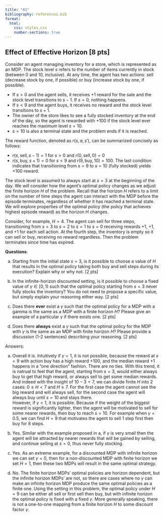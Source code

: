 ```yaml
---
title: "A1"
bibliography: references.bib
format:
  html: 
    css: styles.css
    number-sections: true
---
```


## Effect of Effective Horizon [8 pts]

Consider an agent managing inventory for a store, which is represented as an MDP. The stock level $s$ refers to the number of items currently in stock (between 0 and 10, inclusive). At any time, the agent has two actions: sell (decrease stock by one, if possible) or buy (increase stock by one, if possible).

- If $s > 0$ and the agent sells, it receives +1 reward for the sale and the stock level transitions to $s - 1$. If $s = 0$, nothing happens.
- If $s < 9$ and the agent buys, it receives no reward and the stock level transitions to $s + 1$.
- The owner of the store likes to see a fully stocked inventory at the end of the day, so the agent is rewarded with $+100$ if the stock level ever reaches the maximum level $s = 10$.
- $s = 10$ is also a terminal state and the problem ends if it is reached.

The reward function, denoted as $r(s, a, s')$, can be summarized concisely as follows:

- $r(s,\text{sell}, s-1) = 1$ for $s > 0$ and $r(0,\text{sell},0) = 0$
- $r(s, \text{buy}, s+1) = 0$ for $s < 9$ and $r(9, \text{buy}, 10) = 100$. The last condition indicates that transitioning from $s = 9$ to $s = 10$ (fully stocked) yields $+100$ reward.

The stock level is assumed to always start at $s = 3$ at the beginning of the day. We will consider how the agent's optimal policy changes as we adjust the finite horizon $H$ of the problem. Recall that the horizon $H$ refers to a limit on the number of time steps the agent can interact with the MDP before the episode terminates, regardless of whether it has reached a terminal state. We will explore properties of the optimal policy (the policy that achieves highest episode reward) as the horizon $H$ changes.

Consider, for example, $H = 4$. The agent can sell for three steps, transitioning from $s = 3$ to $s = 2$ to $s = 1$ to $s = 0$ receiving rewards $+1$, $+1$, and $+1$ for each sell action. At the fourth step, the inventory is empty so it can sell or buy, receiving no reward regardless. Then the problem terminates since time has expired.

**Questions**:

a. Starting from the initial state $s = 3$, is it possible to choose a value of $H$ that results in the optimal policy taking both buy and sell steps during its execution? Explain why or why not. [2 pts]

b. In the infinite-horizon discounted setting, is it possible to choose a fixed value of $\gamma \in [0, 1)$ such that the optimal policy starting from $s = 3$ never fully stocks the inventory? You do not need to propose a specific value, but simply explain your reasoning either way. [2 pts]

c. Does there **ever** exist a $\gamma$ such that the optimal policy for a MDP with a gamma is the same as a MDP with a finite horizon $H$? Please give an example of a particular $\gamma$ if there exists one. [2 pts]

d. Does there **always** exist a $\gamma$ such that the optimal policy for the MDP with $\gamma$ is the same as an MDP with finite horizon $H$? Please provide a discussion (1-2 sentences) describing your reasoning. [2 pts]


<div class="answer">

Answers:

a. Overall it is. Intuitively if $\gamma = 1$, it is not possible, because the reward at $s=9$ with action buy has a high reward $+100$, and the median reward $+1$ happens in a "one direction" fashion. There are no ties. With this trend, it is natrual to feel that the agent, starting from $s=3$, would either always buy to get that high reward, or always sell to get some median rewards. And indeed with the insight of $10-3=7$, we can divide finite $H$ into 2 cases: $0 \le H < 7$ and $H \ge 7$. For the first case the agent cannot see the big reward and will always sell, for the second case the agent will always buy until $s=10$ and stays there.
<br>
However, if $\gamma < 1$, it is possible. Because if the weight of the biggest reward is significantly lighter, then the agent will be motivated to sell for some nearer rewards, then buy to reach $s=10$. For example when $\gamma=0.5$, we can find $H=9$ that motivates the agent to sell 1 step first then buy for 8 steps.

b. Yes. Similar with the example proposed in a, if $\gamma$ is very small then the agent will be attracted by nearer rewards that will be gained by selling, and continue selling at $s=0$, thus never fully stocking.

c. Yes. As an extreme example, for a discounted MDP with infinite horizon we can set $\gamma=0$, then for a non-discounted MDP with finite horizon we set $H=1$, then these two MDPs will result in the same optimal strategy.

d. No. The finite horizon MDPs' optimal policies are horizon dependent, but the infinite horizon MDPs' are not, so there are cases where no $\gamma$ can make an infinite horizon MDP produce the same optimal policies as a finite one. Using the setting in this problem, the optimal policy under $H=9$ can be either all sell or first sell then buy, but with infinite horizon the optimal policy is fixed with a fixed $\gamma$. More generally speaking, there is not a one-to-one mapping from a finite horizon $H$ to some discount factor $\gamma$.

</div>